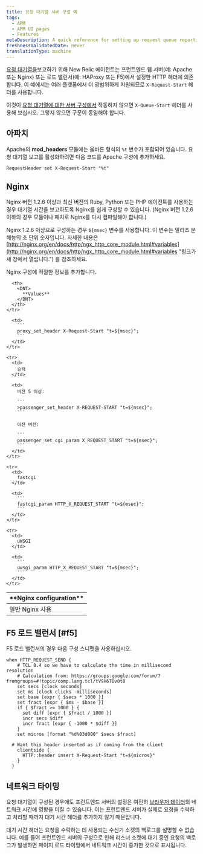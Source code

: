 ```yaml
---
title: 요청 대기열 서버 구성 예
tags:
  - APM
  - APM UI pages
  - Features
metaDescription: A quick reference for setting up request queue reporting in New Relic for your server.
freshnessValidatedDate: never
translationType: machine
---
```


[요청 대기열을](/docs/apm/other-features/request-queueing/request-queuing-tracking-frontend-time)보고하기 위해 New Relic 에이전트는 프런트엔드 웹 서버(예: Apache 또는 Nginx) 또는 로드 밸런서(예: HAProxy 또는 F5)에서 설정한 HTTP 헤더에 의존합니다. 이 예에서는 여러 플랫폼에서 더 광범위하게 지원되므로 `X-Request-Start` 헤더를 사용합니다.

이것이 [요청 대기열에 대한 서버 구성에서](/docs/apm/applications-menu/features/configure-request-queue-reporting) 작동하지 않으면 `X-Queue-Start` 헤더를 사용해 보십시오. 그렇지 않으면 구문이 동일해야 합니다.

## 아파치

Apache의 <DNT>**mod_headers**</DNT> 모듈에는 올바른 형식의 `%t` 변수가 포함되어 있습니다. 요청 대기열 보고를 활성화하려면 다음 코드를 Apache 구성에 추가하세요.

```
RequestHeader set X-Request-Start "%t"
```

## Nginx

Nginx 버전 1.2.6 이상과 최신 버전의 Ruby, Python 또는 PHP 에이전트를 사용하는 경우 대기열 시간을 보고하도록 Nginx를 쉽게 구성할 수 있습니다. (Nginx 버전 1.2.6 이하의 경우 모듈이나 패치로 Nginx를 다시 컴파일해야 합니다.)

Nginx 1.2.6 이상으로 구성하는 경우 `${msec}` 변수를 사용합니다. 이 변수는 밀리초 분해능의 초 단위 숫자입니다. 자세한 내용은 [http://nginx.org/en/docs/http/ngx_http_core_module.html#variables](http://nginx.org/en/docs/http/ngx_http_core_module.html#variables "링크가 새 창에서 열립니다.") 를 참조하세요.

Nginx 구성에 적절한 정보를 추가합니다.

<table>
  <thead>
    <tr>
      <th width={200}>
        <DNT>
          **Nginx configuration**
        </DNT>
      </th>

      <th>
        <DNT>
          **Values**
        </DNT>
      </th>
    </tr>
  </thead>

  <tbody>
    <tr>
      <td>
        일반 Nginx 사용
      </td>

      <td>
        ```
        proxy_set_header X-Request-Start "t=${msec}";
        ```
      </td>
    </tr>

    <tr>
      <td>
        승객
      </td>

      <td>
        버전 5 이상:

        ```
        >passenger_set_header X-REQUEST-START "t=${msec}";
        ```

        이전 버전:

        ```
        passenger_set_cgi_param X_REQUEST_START "t=${msec}";
        ```
      </td>
    </tr>

    <tr>
      <td>
        fastcgi
      </td>

      <td>
        ```
        fastcgi_param HTTP_X_REQUEST_START "t=${msec}";
        ```
      </td>
    </tr>

    <tr>
      <td>
        uWSGI
      </td>

      <td>
        ```
        uwsgi_param HTTP_X_REQUEST_START "t=${msec}";
        ```
      </td>
    </tr>
  </tbody>
</table>

## F5 로드 밸런서 [#f5]

F5 로드 밸런서의 경우 다음 구성 스니펫을 사용하십시오.

```
when HTTP_REQUEST_SEND {
    # TCL 8.4 so we have to calculate the time in millisecond resolution
    # Calculation from: https://groups.google.com/forum/?  fromgroups=#!topic/comp.lang.tcl/tV9H6TDv0t8
    set secs [clock seconds]
    set ms [clock clicks -milliseconds]
    set base [expr { $secs * 1000 }]
    set fract [expr { $ms - $base }]
    if { $fract >= 1000 } {
      set diff [expr { $fract / 1000 }]
      incr secs $diff
      incr fract [expr { -1000 * $diff }]
    }
    set micros [format "%d%03d000" $secs $fract]

  # Want this header inserted as if coming from the client
    clientside {
      HTTP::header insert X-Request-Start "t=${micros}"
    }
  }
```

## 네트워크 타이밍

요청 대기열이 구성된 경우에도 프런트엔드 서버의 설정은 여전히 [브라우저 데이터](/docs/browser/new-relic-browser/page-load-timing-resources/page-load-timing-process)의 네트워크 시간에 영향을 미칠 수 있습니다. 이는 프런트엔드 서버가 실제로 요청을 수락하고 처리할 때까지 대기 시간 헤더를 추가하지 않기 때문입니다.

대기 시간 헤더는 요청을 수락하는 데 사용되는 수신기 소켓의 백로그를 설명할 수 없습니다. 예를 들어 프런트엔드 서버의 구성으로 인해 리스너 소켓에 대기 중인 요청의 백로그가 발생하면 페이지 로드 타이밍에서 네트워크 시간이 증가한 것으로 표시됩니다.